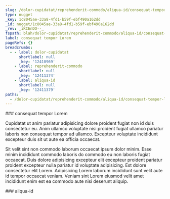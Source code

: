 ```yaml
---
slug: /dolor-cupidatat/reprehenderit-commodo/aliqua-id/consequat-tempor-lorem
type: nugget
_key: 1c8045ae-33a8-4fd1-b59f-ebf490a162dd
_id: nugget/1c8045ae-33a8-4fd1-b59f-ebf490a162dd
_rev: _iKCEnDO--_
fspath: blah/dolor-cupidatat/reprehenderit-commodo/aliqua-id/consequat-tempor-lorem.md
label: consequat tempor Lorem
pageRefs: {}
breadcrumbs:
  - - label: dolor-cupidatat
      shortlabel: null
      _key: '12410969'
    - label: reprehenderit-commodo
      shortlabel: null
      _key: '12411374'
    - label: aliqua-id
      shortlabel: null
      _key: '12411379'
paths:
  - /dolor-cupidatat/reprehenderit-commodo/aliqua-id/consequat-tempor-lorem
---
```


<NuggetArea>
<Nugget slug="/dolor-cupidatat/reprehenderit-commodo/aliqua-id/consequat-tempor-lorem" type="nugget" _key="1c8045ae-33a8-4fd1-b59f-ebf490a162dd" _id="nugget/1c8045ae-33a8-4fd1-b59f-ebf490a162dd" _rev="_iKCEnDO--_" fspath="blah/dolor-cupidatat/reprehenderit-commodo/aliqua-id/consequat-tempor-lorem.md" label="consequat tempor Lorem" paths="/dolor-cupidatat/reprehenderit-commodo/aliqua-id/consequat-tempor-lorem">
<NuggetBody>
### consequat tempor Lorem

Cupidatat ut anim pariatur adipisicing dolore proident fugiat non id duis consectetur eu. Anim ullamco voluptate nisi proident fugiat ullamco pariatur laboris non consequat tempor ad ullamco. Excepteur voluptate incididunt excepteur duis sit ut aute ea officia occaecat.

Sit velit sint non commodo laborum occaecat ipsum dolor minim. Esse minim incididunt commodo laboris do commodo eu non laboris fugiat occaecat. Duis dolore adipisicing excepteur elit excepteur proident pariatur proident excepteur nulla pariatur id voluptate adipisicing. Est dolore consectetur elit Lorem. Adipisicing Lorem laborum incididunt sunt velit aute id tempor occaecat veniam. Veniam sint Lorem eiusmod velit amet incididunt enim est ea commodo aute nisi deserunt aliquip.

</NuggetBody>
<Breadcrumbs>
<Crumbs>
<Crumb _key="12410969" label="dolor-cupidatat" /><Crumb _key="12411374" label="reprehenderit-commodo" /><Crumb _key="12411379" label="aliqua-id" />
</Crumbs>
</Breadcrumbs>
</Nugget>

<NuggetsInbound>
</NuggetsInbound>
<NuggetsOutbound>
</NuggetsOutbound>
</NuggetArea>
<PassagesInbound>
<Passage direction="inbound" type="passage" _key="12411379" _id="passage/12411379" _rev="_iKCEnDO---" label="aliqua-id" passage="aliqua-id" fspath="blah/dolor-cupidatat/reprehenderit-commodo/aliqua-id" paths="/dolor-cupidatat/reprehenderit-commodo/aliqua-id" slug="/dolor-cupidatat/reprehenderit-commodo/aliqua-id">
<NuggetBody>
### aliqua-id

</NuggetBody>
<Breadcrumbs>
<Crumbs>
<Crumb _key="12410969" label="dolor-cupidatat" /><Crumb _key="12411374" label="reprehenderit-commodo" />
</Crumbs>
</Breadcrumbs>
</Passage>

</PassagesInbound>
<PassagesOutbound>
</PassagesOutbound>